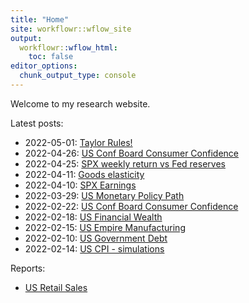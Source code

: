 ```yaml
---
title: "Home"
site: workflowr::wflow_site
output:
  workflowr::wflow_html:
    toc: false
editor_options:
  chunk_output_type: console
---
```


Welcome to my research website.

Latest posts:

* 2022-05-01: [Taylor Rules!](us-taylor-rule.html)
* 2022-04-26: [US Conf Board Consumer Confidence](2022-04-26-us-confboard.html)
* 2022-04-25: [SPX weekly return vs Fed reserves](fed-reserves-sandp.html)
* 2022-04-11: [Goods elasticity](goods-elasticity.html)
* 2022-04-10: [SPX Earnings](sandp-earnings.html)
* 2022-03-29: [US Monetary Policy Path](monetary-policy-path.html)
* 2022-02-22: [US Conf Board Consumer Confidence](2022-02-22-us-confboard.html)
* 2022-02-18: [US Financial Wealth](us-financial-wealth.html)
* 2022-02-15: [US Empire Manufacturing](202201-us-empire-manuf.html)
* 2022-02-10: [US Government Debt](us-government-debt.html)
* 2022-02-14: [US CPI - simulations](us-inflation-simulation.html)

Reports:

* [US Retail Sales](us-retail-sales.html)
